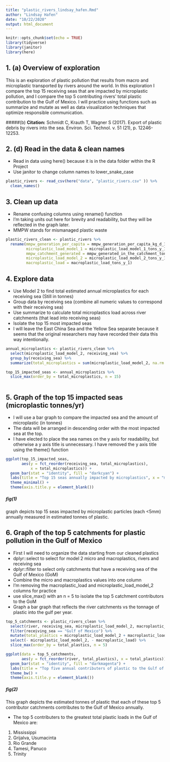 ```yaml
---
title: "plastic_rivers_lindsay_hafen.Rmd"
author: "Lindsay Hafen"
date: "10/22/2020"
output: html_document
---
```


```r
knitr::opts_chunk$set(echo = TRUE)
library(tidyverse)
library(janitor)
library(here)
```

## 1. (a) Overview of exploration

This is an exploration of plastic pollution that results from macro and microplastic transported by rivers around the world. In this exploration I compare the top 15 receiving seas that are impacted by microplastic pollution, and I compare the top 5 contributing rivers' total plastic contribution to the Gulf of Mexico. I will practice using functions such as summarize and mutate as well as data visualization techniques that optimize responsible communication. 

#####(b) **Citation:**
Schmidt C, Krauth T, Wagner S (2017). Export of plastic debris by rivers into the sea. Environ. Sci. Technol. v. 51 (21), p. 12246-12253. 


## 2. (d) Read in the data & clean names

- Read in data using here() because it is in the data folder within the R Project
- Use janitor to change column names to lower_snake_case

```r
plastic_rivers <- read_csv(here("data", "plastic_rivers.csv" )) %>% 
  clean_names()
```

## 3. Clean up data

- Rename confusing columns using rename() function
- I'm taking units out here for brevity and readability, but they will be reflected in the graph later.
- MMPW stands for mismanaged plastic waste

```r
plastic_rivers_clean <- plastic_rivers %>% 
  rename(mmpw_generation_per_capita = mmpw_generation_per_capita_kg_d_1,
         microplastic_load_model_1 = microplastic_load_model_1_tons_y_1,
         mmpw_catchment_generated = mmpw_generated_in_the_catchment_tons_y_1,
         microplastic_load_model_2 = microplastic_load_model_2_tons_y_1,
         macroplastic_load = macroplastic_load_tons_y_1)
```

## 4. Explore data

- Use Model 2 to find total estimated annual microplastics for each receiving sea (Still in tonnes)
- Group data by receiving sea (combine all numeric values to correspond with their receiving sea)
- Use summarize to calculate total microplastics load across river catchments (that lead into receiving seas)
- Isolate the top 15 most impacted seas
- I will leave the East China Sea and the Yellow Sea separate because it seems that the original researchers may have recorded their data this way intentionally.

```r
annual_microplastics <- plastic_rivers_clean %>% 
  select(microplastic_load_model_2, receiving_sea) %>%
  group_by(receiving_sea) %>% 
  summarize(total_microplastics = sum(microplastic_load_model_2, na.rm = TRUE))

top_15_impacted_seas <- annual_microplastics %>% 
  slice_max(order_by = total_microplastics, n = 15)
  
```

## 5. Graph of the top 15 impacted seas (microplastic tonnes/yr)

- I will use a bar graph to compare the impacted sea and the amount of microplastic (in tonnes)
- The data will be arranged in descending order with the most impacted sea at the top.
- I have elected to place the sea names on the y axis for readability, but otherwise a y axis title is unnecessary. I have removed the y axis title using the theme() function

```r
ggplot(top_15_impacted_seas, 
       aes(y = fct_reorder(receiving_sea, total_microplastics),
           x = total_microplastics)) +
  geom_bar(stat = "identity", fill = "darkcyan") +
  labs(title = "Top 15 seas annually impacted by microplastics", x = "microplastics (tonnes per year)") +
  theme_minimal() +
  theme(axis.title.y = element_blank())
```

##### *fig(1)* 
graph depicts top 15 seas impacted by microplastic particles (each <5mm) annually measured in estimated tonnes of plastic.

## 6. Graph of the top 5 catchments for plastic pollution in the Gulf of Mexico

- First I will need to organize the data starting from our cleaned plastics
- dplyr::select to select for model 2 micro and macroplastics, rivers and receiving sea
- dplyr::filter to select only catchments that have a receiving sea of the Gulf of Mexico (GoM)
- Combine the micro and macroplastics values into one column
- I'm removing the macroplastic_load and microplastic_load_model_2 columns for practice
- use slice_max() with an n = 5 to isolate the top 5 catchment contributors to the GoM
- Graph a bar graph that reflects the river catchments vs the tonnage of plastic into the gulf per year.

```r
top_5_catchments <- plastic_rivers_clean %>% 
  select(river, receiving_sea, microplastic_load_model_2, macroplastic_load) %>% 
  filter(receiving_sea == "Gulf of Mexico") %>% 
  mutate(total_plastics = microplastic_load_model_2 + macroplastic_load) %>% 
  select(- microplastic_load_model_2, - macroplastic_load) %>% 
  slice_max(order_by = total_plastics, n = 5)

ggplot(data = top_5_catchments, 
       aes(y = fct_reorder(river, total_plastics), x = total_plastics)) +
  geom_bar(stat = "identity", fill = "darkmagenta") +
  labs(title = "Top five annual contributers of plastic to the Gulf of Mexico", x = "tonnes of plastic") +
  theme_bw() +
  theme(axis.title.y = element_blank())
```

##### *fig(2)* 
This graph depicts the estimated tonnes of plastic that each of these top 5 contributor catchments contributes to the Gulf of Mexico annually.

- The top 5 contributers to the greatest total plastic loads in the Gulf of Mexico are:
1) Mississippi
2) Grijalva, Usumacinta
3) Rio Grande
4) Tamesi, Panuco
5) Trinity


